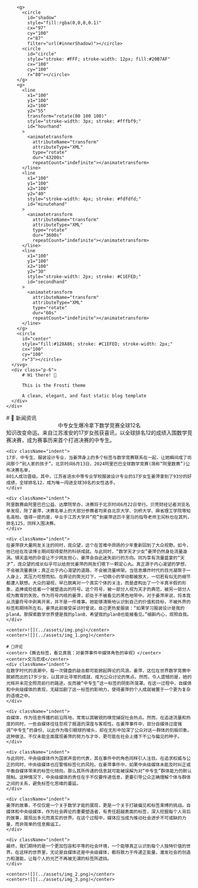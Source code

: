 
<BaseLayout PageID="home">
  <BaseCard title="home">
    <div class="flex">
      <svg width="200" height="200" class="clock">
        <filter id="innerShadow" x="-20%" y="-20%" width="140%" height="140%">
          <feGaussianBlur in="SourceGraphic" stdDeviation="3" result="blur"
          ></feGaussianBlur>
          <feOffset in="blur" dx="2.5" dy="2.5"></feOffset>
        </filter>

        <g>
          <circle
            id="shadow"
            style="fill:rgba(0,0,0,0.1)"
            cx="97"
            cy="100"
            r="87"
            filter="url(#innerShadow)"></circle>
          <circle
            id="circle"
            style="stroke: #FFF; stroke-width: 12px; fill:#20B7AF"
            cx="100"
            cy="100"
            r="80"></circle>
        </g>
        <g>
          <line
            x1="100"
            y1="100"
            x2="100"
            y2="55"
            transform="rotate(80 100 100)"
            style="stroke-width: 3px; stroke: #fffbf9;"
            id="hourhand"
          >
            <animatetransform
              attributeName="transform"
              attributeType="XML"
              type="rotate"
              dur="43200s"
              repeatCount="indefinite"></animatetransform>
          </line>
          <line
            x1="100"
            y1="100"
            x2="100"
            y2="40"
            style="stroke-width: 4px; stroke: #fdfdfd;"
            id="minutehand"
          >
            <animatetransform
              attributeName="transform"
              attributeType="XML"
              type="rotate"
              dur="3600s"
              repeatCount="indefinite"></animatetransform>
          </line>
          <line
            x1="100"
            y1="100"
            x2="100"
            y2="30"
            style="stroke-width: 2px; stroke: #C1EFED;"
            id="secondhand"
          >
            <animatetransform
              attributeName="transform"
              attributeType="XML"
              type="rotate"
              dur="60s"
              repeatCount="indefinite"></animatetransform>
          </line>
        </g>
        <circle
          id="center"
          style="fill:#128A86; stroke: #C1EFED; stroke-width: 2px;"
          cx="100"
          cy="100"
          r="3"></circle>
      </svg>
      <div class="p-6">
          # Hi there! 👋

          This is the Frosti theme

          A clean, elegant, and fast static blog template
      </div>
    </div>
  </BaseCard>

  <BaseCard title="home" image="/banner.png">
    # 📰 新闻资讯
    <center>中专女生爆冷拿下数学竞赛全球12名</center>
    <div className="indent">
    知识改变命运。来自江苏淮安的17岁女孩获喜讯，以全球排名12的成绩入围数学竞赛决赛，成为赛事历来首个打进决赛的中专生。
    </div>

    <div className="indent">
    17岁、中专生、服装设计专业，当姜萍身上的多个标签与数学竞赛联系在一起，让她瞬间成了坊间那个“别人家的孩子”。北京时间6月13日，2024阿里巴巴全球数学竞赛(简称“阿里数赛”)公布决赛名单，
    801人成功晋级。其中，江苏省涟水中等专业学校服装设计专业的17岁女生姜萍拿到了93分的好成绩，全球排名12，成为唯一闯进全球30名的女性选手。
    </div>

    <div className="indent">
    阿里数赛由阿里巴巴公益、达摩院举办，决赛将于北京时间6月22日举行。贝壳财经记者浏览名单发现，除了姜萍，决赛名单上的大部分参赛者均来自北京大学、剑桥大学、麻省理工学院等知名高校。值得一提的是，毕业于江苏大学并“挖”到姜萍这匹千里马的指导老师王闰秋也在其列，排名125，同样入围决赛。
    </div>

    <div className="indent">
    在姜萍获大量网友关注的同时，庞众望，这个在苦难中昂扬的少年重新回到了大众视野。如今，他已经在攻读博士期间取得斐然的科研成就。与此同时，“数学天才少女”姜萍仍然身处流量漩涡。铺天盖地的杂音让不少网友担心，姜萍会自此迷失前行的方向。同为享有流量盛宴的“天才”，庞众望的成长似乎可以给担忧姜萍的网友们喂下一颗定心丸。真正源于内心渴望的梦想，不会被流量裹挟；真正出于内心渴望的道路，不会被流量绑架。当信息爆炸时代的目光凝聚于一人身上，其压力可想而知。在舆论的聚光灯下，一切微小的举动都被放大，一切若有似无的细节都遭人联想。大众的凝视，早已脱离对一个真实个体的关注，而是虚构出了一个半真半假的形象，追捧或贬低着一个被塑造出的符号。这个符号，被一部分人视为天才的典范，被另一部分人视为教育的失败。作为符号内核的姜萍，却处于不被看见的黑色地带中。对于姜萍来说，将本我从流量符号中剥离开来，并不是一件难事。她能够清晰地认识到自己的价值和目标，不被外界的标签和期待所左右。姜萍此前接受采访时曾说，自己更热爱服装：“如果学习服装设计是我的planA，那探索数学世界便是我的planB，希望我的planB也能被看见。”细斟内心，观照自我。
    </div>

    <center>![](../assets/img.png)</center>
    <center>![](../assets/img_1.png)</center>

    # 💬评论
    <center>《撕去标签，看见真我：对姜萍事件中媒体角色的审视》</center>
    <center>文马忠成</center>
    <div className="indent">
    在数字时代的浪潮中，每一次键盘的敲击都可能掀起舆论的风浪。姜萍，这位在世界数学竞赛中脱颖而出的17岁少女，以其非比寻常的成就，成为公众讨论的焦点。然而，令人遗憾的是，她的光辉并未完全照亮前行的路途，反而被“中专生”这一标签的阴影所笼罩。在这一过程中，自媒体和中央级媒体的表现，无疑加剧了这一标签的影响力，使得姜萍的个人成就被置于一个更为复杂的语境之中。
    </div>

    <div className="indent">
    自媒体，作为信息传播的前沿阵地，常常以其敏锐的嗅觉捕捉社会热点。然而，在追逐流量和热度的同时，一些自媒体往往忽视了报道的深度与客观性。在姜萍事件中，部分自媒体过度强调“中专生”的身份，以此作为吸引眼球的噱头，却在无形中加深了公众对这一群体的刻板印象。这种做法，不仅未能全面展现姜萍的努力与才华，更可能在社会上播下不公与偏见的种子。
    </div>

    <div className="indent">
    与此同时，中央级媒体作为国家声音的代表，其在事件中的角色同样引人注目。在追求权威与公正的同时，中央级媒体也应警惕标签化的风险。在姜萍事件中，如果中央级媒体未能及时纠正或平衡自媒体带来的标签化倾向，那么其所传递的信息就可能被误解为对“中专生”群体能力的默认限制。这种情况下，中央级媒体的责任在于不仅要传递信息，更要引导公众正确理解个体与群体之间的关系，避免标签化思维的蔓延。
    </div>

    <div className="indent">
    姜萍的故事，不仅仅是一个关于数学才能的展现，更是一个关于打破偏见和标签束缚的挑战。自媒体和中央级媒体，作为社会舆论的重要塑造者，有责任超越表面的标签，深入挖掘每个人背后的故事，展现出多元而真实的世界。在这个过程中，媒体应当成为推动社会进步不可或缺的力量，而非简单的信息搬运工。
    </div>

    <div className="indent">
    最终，我们期待的是一个更加包容和平等的社会环境，一个能够真正认识到每个人独特价值的世界。在这样的世界里，无论是自媒体还是中央级媒体，都将致力于传递正能量，激发社会的创造力和潜能，让每个人的光芒不再被无谓的标签所遮挡。
    </div>

    <center>![](../assets/img_2.png)</center>
    <center>![](../assets/img_3.png)</center>
  </BaseCard>
</BaseLayout>
